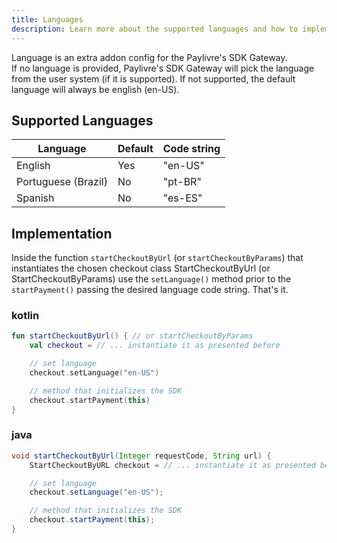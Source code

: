 ```yaml
---
title: Languages
description: Learn more about the supported languages and how to implement them.
---
```



Language is an extra addon config for the Paylivre's SDK Gateway. <br/>
If no language is provided, Paylivre's SDK Gateway will pick the language from the user system (if it is supported).
If not supported, the default language will always be english (en-US).

## Supported Languages

| Language            | Default | Code string |
| ------------------- | ------- | ----------- |
| English             | Yes     | "en-US"     |
| Portuguese (Brazil) | No      | "pt-BR"     |
| Spanish             | No      | "es-ES"     |

## Implementation

Inside the function `startCheckoutByUrl` (or `startCheckoutByParams`) that instantiates the chosen checkout class <Link to="/android/start-checkout-by-url">StartCheckoutByUrl</Link>
(or <Link to="/android/start-checkout-by-params">StartCheckoutByParams</Link>)
use the `setLanguage()` method prior to the `startPayment()` passing the desired language code string. That's it.

### kotlin

```kotlin title=./java/MainActivity.kt lineNumbers=true highlight={5}
fun startCheckoutByUrl() { // or startCheckoutByParams
    val checkout = // ... instantiate it as presented before

    // set language
    checkout.setLanguage("en-US")

    // method that initializes the SDK
    checkout.startPayment(this)
}

```

### java

```java title=./java/MainActivity.java lineNumbers=true highlight={5}
void startCheckoutByUrl(Integer requestCode, String url) {
    StartCheckoutByURL checkout = // ... instantiate it as presented before

    // set language
    checkout.setLanguage("en-US");

    // method that initializes the SDK
    checkout.startPayment(this);
}
```
